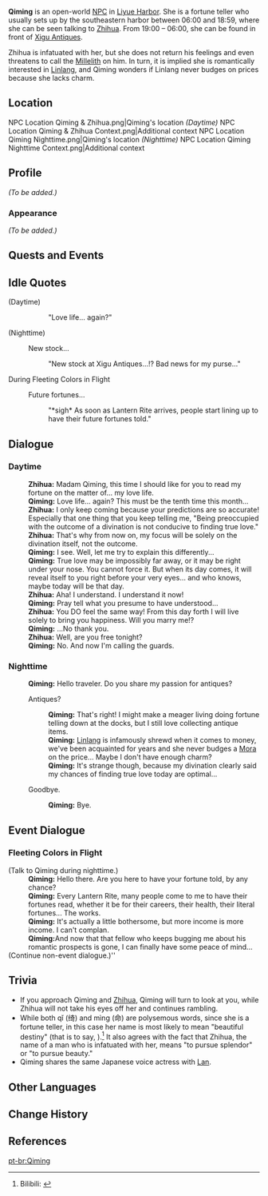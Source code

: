 {{Meta
<!-- Remove this template after adding the missing info -->
|missing_NPC_profile  = yes
}}
{{Character Infobox
|type             = Open-World NPC
|image            = NPC Qiming.png
|region           = Liyue
|location         = Liyue
|title            = Fortune Teller
|voiceEN          = [[imdb:nm7116087|Christie Cate]]<ref name="Christie Cate">Image: [[:File:Email Christie Cate NPC Confirmation.png|EN VA Self Announcement]]</ref>
|voiceJP          = [http://amuleto.jp/talents/ishikawaanna.html Anna Ishikawa ({{ja|石川 明日菜}})]<ref name="Anna Ishikawa">Twitter: [https://twitter.com/anpippi1125/status/1359783303088205825 JP VA Self Announcement] ([https://web.archive.org/web/20211025142940/https://twitter.com/anpippi1125/status/1359783303088205825 Archived])</ref>
}}
'''Qiming''' {{Lang|zh=绮命|zh_rm=Qǐmìng}} is an open-world [[NPC]] in [[Liyue Harbor]]. She is a fortune teller who usually sets up by the southeastern harbor between 06:00 and 18:59, where she can be seen talking to [[Zhihua]]. From 19:00 – 06:00, she can be found in front of [[Xigu Antiques]].

Zhihua is infatuated with her, but she does not return his feelings and even threatens to call the [[Millelith]] on him. In turn, it is implied she is romantically interested in [[Linlang]], and Qiming wonders if Linlang never budges on prices because she lacks charm.

==Location==
<gallery>
NPC Location Qiming & Zhihua.png|Qiming's location ''(Daytime)''
NPC Location Qiming & Zhihua Context.png|Additional context
NPC Location Qiming Nighttime.png|Qiming's location ''(Nighttime)''
NPC Location Qiming Nighttime Context.png|Additional context
</gallery>

==Profile==
<!-- detailed story/lore information goes here -->
''(To be added.)''

===Appearance===
''(To be added.)''

==Quests and Events==
{{Quests and Events}}

==Idle Quotes==
{{Dialogue Start}}
;(Daytime)
:: {{A|VO Qiming 01.ogg}} "Love life... again?"

;(Nighttime)
: {{DIcon|Idle}} New stock...
:: {{A|VO Qiming 02.ogg}} "New stock at Xigu Antiques...!? Bad news for my purse..."
{{Dialogue End}}

;During Fleeting Colors in Flight
{{Dialogue Start}}
: {{DIcon|Idle}} Future fortunes...
:: {{A|VO Qiming Lantern Rite 01.ogg}} "*sigh* As soon as Lantern Rite arrives, people start lining up to have their future fortunes told."
{{Dialogue End}}

==Dialogue==
===Daytime===
{{Dialogue Start}}
:'''Zhihua:''' Madam Qiming, this time I should like for you to read my fortune on the matter of... my love life.
:'''Qiming:''' Love life... again? This must be the tenth time this month...
:'''Zhihua:''' I only keep coming because your predictions are so accurate! Especially that one thing that you keep telling me, "Being preoccupied with the outcome of a divination is not conducive to finding true love."
:'''Zhihua:''' That's why from now on, my focus will be solely on the divination itself, not the outcome.
:'''Qiming:''' I see. Well, let me try to explain this differently...
:'''Qiming:''' True love may be impossibly far away, or it may be right under your nose. You cannot force it. But when its day comes, it will reveal itself to you right before your very eyes... and who knows, maybe today will be that day.
:'''Zhihua:''' Aha! I understand. I understand it now!
:'''Qiming:''' Pray tell what you presume to have understood...
:'''Zhihua:''' You DO feel the same way! From this day forth I will live solely to bring you happiness. Will you marry me!?
:'''Qiming:''' ...No thank you.
:'''Zhihua:''' Well, are you free tonight?
:'''Qiming:''' No. And now I'm calling the guards.
{{Dialogue End}}

===Nighttime===
{{Dialogue Start}}
:'''Qiming:''' Hello traveler. Do you share my passion for antiques?
:{{DIcon}} Antiques?
::'''Qiming:''' That's right! I might make a meager living doing fortune telling down at the docks, but I still love collecting antique items.
::'''Qiming:''' [[Linlang]] is infamously shrewd when it comes to money, we've been acquainted for years and she never budges a [[Mora]] on the price... Maybe I don't have enough charm?
::'''Qiming:''' It's strange though, because my divination clearly said my chances of finding true love today are optimal...
:{{DIcon}} Goodbye.
::'''Qiming:''' Bye.
{{Dialogue End}}

==Event Dialogue==
===Fleeting Colors in Flight===
{{Dialogue Start}}
;(Talk to Qiming during nighttime.)
:'''Qiming:''' Hello there. Are you here to have your fortune told, by any chance?
:'''Qiming:''' Every Lantern Rite, many people come to me to have their fortunes read, whether it be for their careers, their health, their literal fortunes... The works.
:'''Qiming:''' It's actually a little bothersome, but more income is more income. I can't complan.
:'''Qiming:'''And now that that fellow who keeps bugging me about his romantic prospects is gone, I can finally have some peace of mind...
;(Continue non-event dialogue.)''
{{Dialogue End}}

==Trivia==
* If you approach Qiming and [[Zhihua]], Qiming will turn to look at you, while Zhihua will not take his eyes off her and continues rambling.
* While both qǐ (绮) and mìng (命) are polysemous words, since she is a fortune teller, in this case her name is most likely to mean "beautiful destiny" (that is to say, {{zh|绮丽的命运|rm=qǐlì de mìngyùn|tl=beautiful destiny}}).<ref>Bilibili: [https://www.bilibili.com/read/cv8715157/ {{zh|【原神】璃月里的名字考据}}]</ref> It also agrees with the fact that Zhihua, the name of a man who is infatuated with her, means "to pursue splendor" or "to pursue beauty."
* Qiming shares the same Japanese voice actress with [[Lan]].

==Other Languages==
{{Other Languages
|default_hidden = 1
|en      = Qiming
|zhs     = 绮命
|zhs_rm  = Qǐmìng
|zht     = 綺命
|zht_rm  = Qǐmìng
|ja      = 綺命
|ja_rm   = Kimei
|ko      = {{tt|기명|綺命}}
|es      = Chiming
|fr      = Qiming
|ru      = Ци Мин
|th      = Qiming
|vi      = Qiming
|de      = Qiming
|id      = Qiming
|pt      = Qiming
|tr      = Qiming
|it      = Qiming
}}

==Change History==
{{Change History|1.0}}

==References==
{{Reflist}}

[[pt-br:Qiming]]